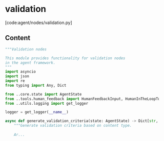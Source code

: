 # validation

[code:agent/nodes/validation.py]

## Content

```python
"""Validation nodes

This module provides functionality for validation nodes
in the agent framework.
"""
import asyncio
import json
import re
from typing import Any, Dict

from ..core.state import AgentState
from ..tools.human_feedback import HumanFeedbackInput, HumanInTheLoopTool
from ..utils.logging import get_logger

logger = get_logger(__name__)

async def generate_validation_criteria(state: AgentState) -> Dict[str, Any]:
    """Generate validation criteria based on content type.
    
    Ar...
```